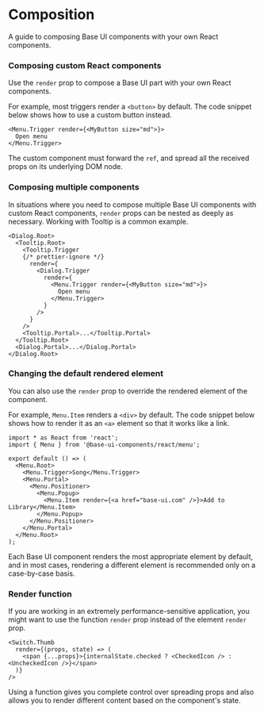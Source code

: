 # Composition

<Subtitle>A guide to composing Base UI components with your own React components.</Subtitle>
<Meta
  name="description"
  content="A guide to composing Base UI components with your own React components."
/>

### Composing custom React components

Use the `render` prop to compose a Base UI part with your own React components.

For example, most triggers render a `<button>` by default. The code snippet below shows how to use a custom button instead.

```tsx title="index.tsx"
<Menu.Trigger render={<MyButton size="md">}>
  Open menu
</Menu.Trigger>
```

The custom component must forward the `ref`, and spread all the received props on its underlying DOM node.

### Composing multiple components

In situations where you need to compose multiple Base UI components with custom React components, `render` props can be nested as deeply as necessary. Working with Tooltip is a common example.

```tsx title="index.tsx"
<Dialog.Root>
  <Tooltip.Root>
    <Tooltip.Trigger
    {/* prettier-ignore */}
      render={
        <Dialog.Trigger
          render={
            <Menu.Trigger render={<MyButton size="md">}>
              Open menu
            </Menu.Trigger>
          }
        />
      }
    />
    <Tooltip.Portal>...</Tooltip.Portal>
  </Tooltip.Root>
  <Dialog.Portal>...</Dialog.Portal>
</Dialog.Root>
```

### Changing the default rendered element

You can also use the `render` prop to override the rendered element of the component.

For example, `Menu.Item` renders a `<div>` by default. The code snippet below shows how to render it as an `<a>` element so that it works like a link.

```tsx title="index.tsx"
import * as React from 'react';
import { Menu } from '@base-ui-components/react/menu';

export default () => (
  <Menu.Root>
    <Menu.Trigger>Song</Menu.Trigger>
    <Menu.Portal>
      <Menu.Positioner>
        <Menu.Popup>
          <Menu.Item render={<a href="base-ui.com" />}>Add to Library</Menu.Item>
        </Menu.Popup>
      </Menu.Positioner>
    </Menu.Portal>
  </Menu.Root>
);
```

Each Base UI component renders the most appropriate element by default, and in most cases, rendering a different element is recommended only on a case-by-case basis.

### Render function

If you are working in an extremely performance-sensitive application, you might want to use the function `render` prop instead of the element `render` prop.

```tsx title="switch.tsx"
<Switch.Thumb
  render={(props, state) => (
    <span {...props}>{internalState.checked ? <CheckedIcon /> : <UncheckedIcon />}</span>
  )}
/>
```

Using a function gives you complete control over spreading props and also allows you to render different content based on the component's state.

